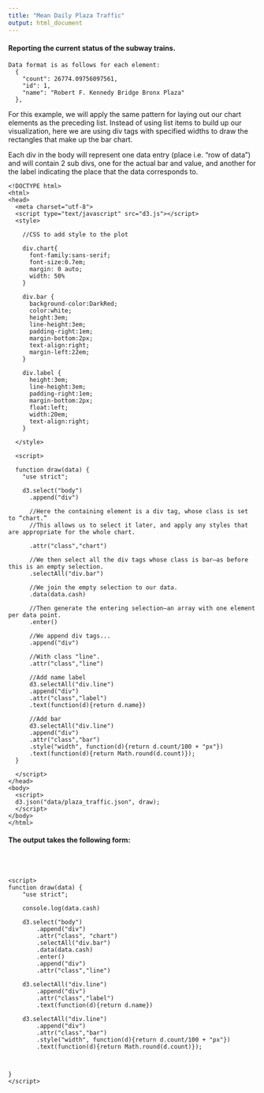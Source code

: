 ```yaml
---
title: "Mean Daily Plaza Traffic"
output: html_document
---
```


#### Reporting the current status of the subway trains.

    Data format is as follows for each element:
      {
        "count": 26774.09756097561,
        "id": 1,
        "name": "Robert F. Kennedy Bridge Bronx Plaza"
      },
  
For this example, we will apply the same pattern for laying out our chart elements as the preceding list. Instead of using list items to build up our visualization, here we are using div tags with specified widths to draw the rectangles that make up the bar chart.

Each div in the body will represent one data entry (place i.e. "row of data") and will contain 2 sub divs, one for the actual bar and value, and another for the label indicating the place that the data corresponds to.
```{}
<!DOCTYPE html>
<html>
<head>
  <meta charset="utf-8">
  <script type="text/javascript" src="d3.js"></script>
  <style>
    
    //CSS to add style to the plot
    
    div.chart{
      font-family:sans-serif;
      font-size:0.7em;
      margin: 0 auto;
      width: 50%
    }
  
    div.bar {
      background-color:DarkRed;
      color:white;
      height:3em;
      line-height:3em;
      padding-right:1em;
      margin-bottom:2px;
      text-align:right;
      margin-left:22em;
    }
  
    div.label {
      height:3em;
      line-height:3em;
      padding-right:1em;
      margin-bottom:2px;
      float:left;
      width:20em;
      text-align:right;
    }
  
  </style>

  <script>
  
  function draw(data) {
    "use strict";
    
    d3.select("body")
      .append("div")
      
      //Here the containing element is a div tag, whose class is set to “chart.” 
      //This allows us to select it later, and apply any styles that are appropriate for the whole chart.
      
      .attr("class","chart") 
        
      //We then select all the div tags whose class is bar—as before this is an empty selection.
      .selectAll("div.bar") 
      
      //We join the empty selection to our data.
      .data(data.cash)
      
      //Then generate the entering selection—an array with one element per data point.
      .enter()
      
      //We append div tags...
      .append("div") 
      
      //With class "line".
      .attr("class","line") 
      
      //Add name label
      d3.selectAll("div.line")
      .append("div")
      .attr("class","label")
      .text(function(d){return d.name})
      
      //Add bar
      d3.selectAll("div.line")
      .append("div")
      .attr("class","bar")
      .style("width", function(d){return d.count/100 + "px"})
      .text(function(d){return Math.round(d.count)});
  }
  
  </script>
</head>
<body>
  <script>
  d3.json("data/plaza_traffic.json", draw);
  </script>
</body>
</html>
```

#### The output takes the following form:
<br></br>

<style>
        div.chart{
            font-family:sans-serif;
            font-size:0.7em;
        }
        div.bar {
            background-color:DarkRed;
            color:white;
            height:3em;
            line-height:3em;
            padding-right:1em;
            margin-bottom:2px;
            text-align:right;
            margin-left:22em;
        }
        div.label {
            height:3em;
            line-height:3em;
            padding-right:1em;
            margin-bottom:2px;
            float:left;
            width:20em;
            text-align:right;
        }
        
    </style>
    <script>
    function draw(data) {
        "use strict";
        
        console.log(data.cash)
        
        d3.select("body")
            .append("div")
            .attr("class", "chart")
            .selectAll("div.bar")
            .data(data.cash)
            .enter()
            .append("div")
            .attr("class","line")
    
        d3.selectAll("div.line")
            .append("div")
            .attr("class","label")
            .text(function(d){return d.name})
        
        d3.selectAll("div.line")
            .append("div")
            .attr("class","bar")
            .style("width", function(d){return d.count/100 + "px"})
            .text(function(d){return Math.round(d.count)});
    
            
            
    }
    </script>
</head>
<body>
    <script>
        d3.json('data/plaza_traffic.json', draw);
    </script>
</body>
